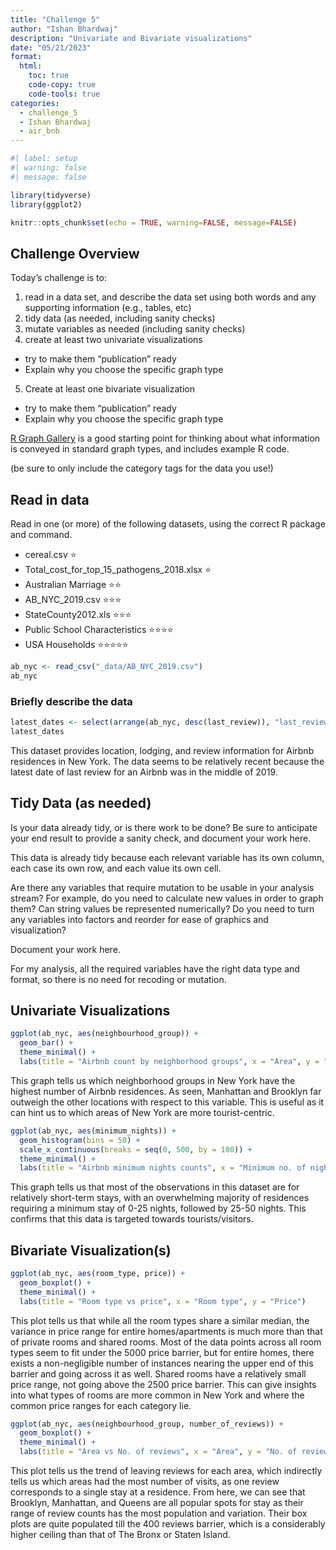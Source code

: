 ```yaml
---
title: "Challenge 5"
author: "Ishan Bhardwaj"
description: "Univariate and Bivariate visualizations"
date: "05/21/2023"
format:
  html:
    toc: true
    code-copy: true
    code-tools: true
categories:
  - challenge_5
  - Ishan Bhardwaj
  - air_bnb
---
```


```r
#| label: setup
#| warning: false
#| message: false

library(tidyverse)
library(ggplot2)

knitr::opts_chunk$set(echo = TRUE, warning=FALSE, message=FALSE)
```

## Challenge Overview

Today's challenge is to:

1)  read in a data set, and describe the data set using both words and any supporting information (e.g., tables, etc)
2)  tidy data (as needed, including sanity checks)
3)  mutate variables as needed (including sanity checks)
4)  create at least two univariate visualizations
   - try to make them "publication" ready
   - Explain why you choose the specific graph type
5)  Create at least one bivariate visualization
   - try to make them "publication" ready
   - Explain why you choose the specific graph type

[R Graph Gallery](https://r-graph-gallery.com/) is a good starting point for thinking about what information is conveyed in standard graph types, and includes example R code.

(be sure to only include the category tags for the data you use!)

## Read in data

Read in one (or more) of the following datasets, using the correct R package and command.

-   cereal.csv ⭐
-   Total_cost_for_top_15_pathogens_2018.xlsx ⭐
-   Australian Marriage ⭐⭐ 
-   AB_NYC_2019.csv ⭐⭐⭐
-   StateCounty2012.xls ⭐⭐⭐
-   Public School Characteristics ⭐⭐⭐⭐ 
-   USA Households ⭐⭐⭐⭐⭐

```r
ab_nyc <- read_csv("_data/AB_NYC_2019.csv")
ab_nyc
```

### Briefly describe the data

```r
latest_dates <- select(arrange(ab_nyc, desc(last_review)), "last_review")
latest_dates
```

This dataset provides location, lodging, and review information for Airbnb residences in New York. The data seems to be relatively recent because the latest date of last review for an Airbnb was in the middle of 2019.

## Tidy Data (as needed)

Is your data already tidy, or is there work to be done? Be sure to anticipate your end result to provide a sanity check, and document your work here.

This data is already tidy because each relevant variable has its own column, each case its own row, and each value its own cell.

Are there any variables that require mutation to be usable in your analysis stream? For example, do you need to calculate new values in order to graph them? Can string values be represented numerically? Do you need to turn any variables into factors and reorder for ease of graphics and visualization?

Document your work here.

For my analysis, all the required variables have the right data type and format, so there is no need for recoding or mutation.

## Univariate Visualizations

```r
ggplot(ab_nyc, aes(neighbourhood_group)) +
  geom_bar() +
  theme_minimal() +
  labs(title = "Airbnb count by neighborhood groups", x = "Area", y = "Airbnb residence count")
```

This graph tells us which neighborhood groups in New York have the highest number of Airbnb residences. As seen, Manhattan and Brooklyn far outweigh the other locations with respect to this variable. This is useful as it can hint us to which areas of New York are more tourist-centric.

```r
ggplot(ab_nyc, aes(minimum_nights)) +
  geom_histogram(bins = 50) +
  scale_x_continuous(breaks = seq(0, 500, by = 100)) +
  theme_minimal() +
  labs(title = "Airbnb minimum nights counts", x = "Minimum no. of nights", y = "Airbnb residence count")
```

This graph tells us that most of the observations in this dataset are for relatively short-term stays, with an overwhelming majority of residences requiring a minimum stay of 0-25 nights, followed by 25-50 nights. This confirms that this data is targeted towards tourists/visitors.

## Bivariate Visualization(s)

```r
ggplot(ab_nyc, aes(room_type, price)) +
  geom_boxplot() +
  theme_minimal() +
  labs(title = "Room type vs price", x = "Room type", y = "Price")
```

This plot tells us that while all the room types share a similar median, the variance in price range for entire homes/apartments is much more than that of private rooms and shared rooms. Most of the data points across all room types seem to fit under the 5000 price barrier, but for entire homes, there exists a non-negligible number of instances nearing the upper end of this barrier and going across it as well. Shared rooms have a relatively small price range, not going above the 2500 price barrier. This can give insights into what types of rooms are more common in New York and where the common price ranges for each category lie.

```r
ggplot(ab_nyc, aes(neighbourhood_group, number_of_reviews)) +
  geom_boxplot() +
  theme_minimal() +
  labs(title = "Area vs No. of reviews", x = "Area", y = "No. of reviews")
```

This plot tells us the trend of leaving reviews for each area, which indirectly tells us which areas had the most number of visits, as one review corresponds to a single stay at a residence. From here, we can see that Brooklyn, Manhattan, and Queens are all popular spots for stay as their range of review counts has the most population and variation. Their box plots are quite populated till the 400 reviews barrier, which is a considerably higher ceiling than that of The Bronx or Staten Island.

